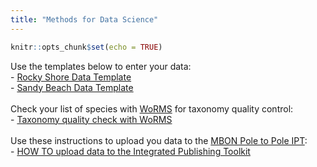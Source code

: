 ```yaml
---
title: "Methods for Data Science"
---
```


```r
knitr::opts_chunk$set(echo = TRUE)
```
Use the templates below to enter your data:
<br>
- [Rocky Shore Data Template](protocols/Data_Sheet_RockyShore_template.xlsx)
<br>
- [Sandy Beach Data Template](protocols/Data_SandyBeach_template.xlsx)
<br>
<br>
Check your list of species with [WoRMS](http://www.marinespecies.org/aphia.php?p=webservice) for taxonomy quality control:
<br>
- [Taxonomy quality check with WoRMS](protocols/WoRMS_quality_check.pdf)
<br>
<br>
Use these instructions to upload you data to the [MBON Pole to Pole IPT](http://ipt.iobis.org/mbon/):
<br>
- [HOW TO upload data to the Integrated Publishing Toolkit](https://diodon.github.io/P2P/PublishingDataIPT.html)

